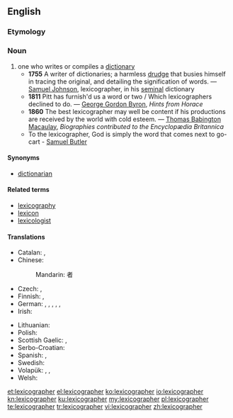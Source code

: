==English==

{{wikipedia}}

===Etymology===
{{suffix|lexicography|er}}

===Noun===
{{en-noun}}

# one who writes or compiles a [[dictionary]]
#* '''1755''' A writer of dictionaries; a harmless [[drudge]] that busies himself in tracing the original, and detailing the signification of words. &mdash; [[w:Samuel Johnson|Samuel Johnson]], lexicographer, in his [[seminal]] dictionary
#* '''1811''' Pitt has furnish'd us a word or two / Which lexicographers declined to do. &mdash; [[w:George Gordon Byron|George Gordon Byron]], ''Hints from Horace''
#* '''1860''' The best lexicographer may well be content if his productions are received by the world with cold esteem. &mdash; [[w:Thomas Babington Macaulay|Thomas Babington Macaulay]], ''Biographies contributed to the Encyclopædia Britannica''
#* To the lexicographer, God is simply the word that comes next to go-cart - [[q:Samuel Butler|Samuel Butler]]

====Synonyms====
* [[dictionarian]]

====Related terms====
* [[lexicography]]
* [[lexicon]]
* [[lexicologist]]

====Translations====
{{trans-top|one who writes or compiles a dictionary}}
* Catalan: {{t-|ca|lexicògraf|m}}, {{t-|ca|lexicògrafa|f}}
* Chinese:
*: Mandarin: {{t|cmn|词典|sc=Hani}}{{t|cmn|编纂|sc=Hani}}者
* Czech: {{t-|cs|lexikograf|m}}, {{t-|cs|slovníkář|m}}
* Finnish: {{t-|fi|sanakirjantekijä}},  {{t-|fi|leksikografi}}
* German: {{t+|de|Lexikograf|m}}, {{t-|de|Lexikografin|f}}, {{t-|de|Lexikograph|m}}, {{t-|de|Lexikographin|f}}, {{t-|de|Verfasser eines Lexikons|m}}, {{t-|de|Verfasserin eines Lexikons|f}}
* Irish: {{t+|ga|foclóirí|m}}
{{trans-mid}}
* Lithuanian: {{t-|lt|leksikografas|m}}
* Polish: {{t-|pl|leksykograf|m}}
* Scottish Gaelic: {{t-|gd|faclairiche|m}}, {{t-|gd|facladair|m}}
* Serbo-Croatian: {{t-|sh|leksikograf|m}}
* Spanish: {{t+|es|lexicógrafo|m}}, {{t-|es|lexicógrafa|f}}
* Swedish: {{t+|sv|lexikograf|c}}
* Volapük: {{qualifier|♂♀}} {{t-|vo|vödabukilautan}}, {{qualifier|♂}} {{t-|vo|vödabukihilautan}}, {{qualifier|♀}} {{t-|vo|vödabukijilautan}}
* Welsh: {{t+|cy|geiriadurwr|m}}
{{trans-bottom}}

[[et:lexicographer]]
[[el:lexicographer]]
[[ko:lexicographer]]
[[io:lexicographer]]
[[kn:lexicographer]]
[[ku:lexicographer]]
[[my:lexicographer]]
[[pl:lexicographer]]
[[te:lexicographer]]
[[tr:lexicographer]]
[[vi:lexicographer]]
[[zh:lexicographer]]